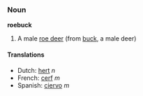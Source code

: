 === Noun ===
'''roebuck'''

# A male [[roe deer]] (from [[buck]], a male deer)

====Translations====
*Dutch: [[hert]] ''n''
*French: [[cerf]] ''m''
*Spanish: [[ciervo]] ''m''